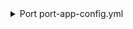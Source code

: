 <details>

<summary> Port port-app-config.yml </summary>

```yaml showLineNumbers
resources:
  - kind: repository
    selector:
      query: "true" # JQ boolean query. If evaluated to false - skip syncing the object.
    port:
      entity:
        mappings:
          identifier: ".name" # The Entity identifier will be the repository name.
          title: ".name"
          blueprint: '"microservice"'
          properties:
            readme: file://README.md
            url: .html_url
  - kind: issue
    selector:
      query: ".pull_request == null" # JQ boolean query. If evaluated to false - skip syncing the object.
    port:
      entity:
        mappings:
          identifier: ".repo + (.id|tostring)"
          title: ".title"
          blueprint: '"issue"'
          properties:
            creator: ".user.login"
            assignees: "[.assignees[].login]"
            labels: "[.labels[].name]"
            status: ".state"
            createdAt: ".created_at"
            closedAt: ".closed_at"
            updatedAt: ".updated_at"
            description: ".body"
            issueNumber: ".number"
            link: ".html_url"
          relations:
            service: ".repo"
```

</details>
